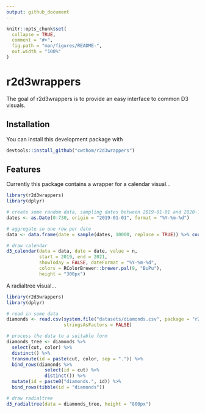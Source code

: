 ```yaml
---
output: github_document
---
```


<!-- README.md is generated from README.Rmd. Please edit that file -->

```r

knitr::opts_chunk$set(
  collapse = TRUE,
  comment = "#>",
  fig.path = "man/figures/README-",
  out.width = "100%"
)

```

# r2d3wrappers

The goal of r2d3wrappers is to provide an easy interface to common D3 visuals.

## Installation

You can install this development package with

```r
devtools::install_github("cwthom/r2d3wrappers")
```
## Features

Currently this package contains a wrapper for a calendar visual...

```r

library(r2d3wrappers)
library(dplyr)

# create some random data, sampling dates between 2019-01-01 and 2020-12-31
dates <- as.Date(0:730, origin = "2019-01-01", format = "%Y-%m-%d")

# aggregate so one row per date
data <- data.frame(date = sample(dates, 10000, replace = TRUE)) %>% count(date)

# draw calendar
d3_calendar(data = data, date = date, value = n, 
            start = 2019, end = 2021, 
            showToday = FALSE, dateFormat = "%Y-%m-%d",
            colors = RColorBrewer::brewer.pal(9, "BuPu"),
            height = "300px")
```

A radialtree visual...

```r

library(r2d3wrappers)
library(dplyr)

# read in some data
diamonds <- read.csv(system.file("datasets/diamonds.csv", package = "r2d3wrappers"),
                     stringsAsFactors = FALSE)

# process the data to a suitable form
diamonds_tree <- diamonds %>%
  select(cut, color) %>% 
  distinct() %>% 
  transmute(id = paste(cut, color, sep = ".")) %>% 
  bind_rows(diamonds %>% 
              select(id = cut) %>%
              distinct()) %>% 
  mutate(id = paste0("diamonds.", id)) %>% 
  bind_rows(tibble(id = "diamonds"))

# draw radialtree
d3_radialtree(data = diamonds_tree, height = "800px")
```
